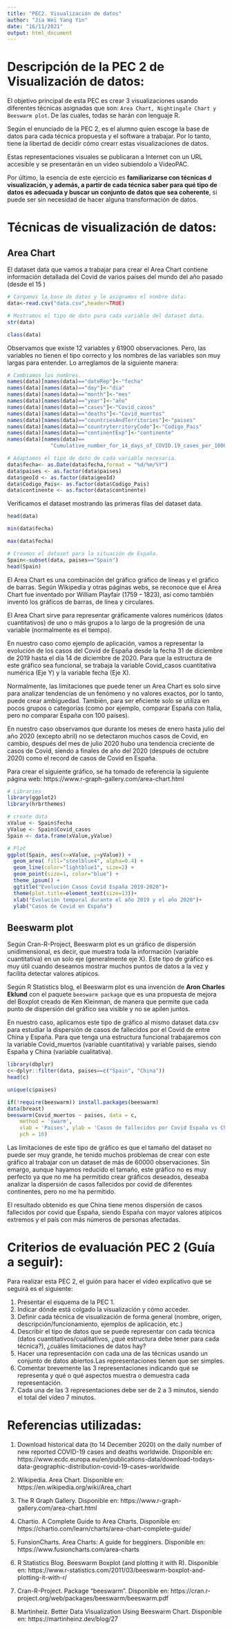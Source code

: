 ```yaml
---
title: "PEC2. Visualización de datos"
author: "Jia Wei Yang Yin"
date: "16/11/2021"
output: html_document
---
```


# Descripción de la PEC 2 de Visualización de datos:

El objetivo principal de esta PEC es crear 3 visualizaciones usando diferentes técnicas asignadas que son: `Area Chart, Nightingale Chart y Beeswarm plot`. De las cuales, todas se harán con lenguaje R. 

Según el enunciado de  la PEC 2, es el alumno quien escoge la base de datos para cada técnica propuesta y el software a trabajar. Por lo tanto, tiene la libertad de decidir cómo crearr estas visualizaciones de datos. 

Estas representaciones visuales se publicaran a Internet con un URL accesible y se presentarán en un vídeo subiendolo a VideoPAC. 

Por último, la esencia de este ejercicio es **familiarizarse con técnicas d visualización, y además, a partir de cada técnica saber para qué tipo de datos es adecuada y buscar un conjunto de datos que sea coherente**, si puede ser sin necesidad de hacer alguna transformación de datos. 



# Técnicas de visualización de datos:

## Area Chart

El dataset data que vamos a trabajar para crear el Area Chart contiene información detallada del Covid de varios países del mundo del año pasado (desde el 15 )

```r
# Cargamos la base de datos y le asignamos el nombre data:
data<-read.csv("data.csv",header=TRUE)

# Mostramos el tipo de dato para cada variable del dataset data. 
str(data)
```

```r
class(data)
```


Observamos que existe 12 variables y 61900 observaciones. Pero, las variables no tienen el tipo correcto y los nombres de las variables son muy largas para entender. Lo arreglamos de la siguiente manera:

```r
# Cambiamos los nombres.
names(data)[names(data)=="dateRep"]<-"fecha"
names(data)[names(data)=="day"]<-"dia"
names(data)[names(data)=="month"]<-"mes"
names(data)[names(data)=="year"]<-"año"
names(data)[names(data)=="cases"]<-"Covid_casos"
names(data)[names(data)=="deaths"]<-"Covid_muertos"
names(data)[names(data)=="countriesAndTerritories"]<-"paises"
names(data)[names(data)=="countryterritoryCode"]<-"Codigo_Pais"
names(data)[names(data)=="continentExp"]<-"continente"
names(data)[names(data)==
              "Cumulative_number_for_14_days_of_COVID.19_cases_per_100000"]<-"ratio_Covid"
```

```r
# Adaptamos el tipo de dato de cada variable necesaria.
data$fecha<- as.Date(data$fecha,format = "%d/%m/%Y")
data$paises <- as.factor(data$paises)
data$geoId <- as.factor(data$geoId)
data$Codigo_Pais<- as.factor(data$Codigo_Pais)
data$continente <- as.factor(data$continente)
```

Verificamos el dataset mostrando las primeras filas del dataset data. 

```r
head(data)
```
```r
min(data$fecha)
```

```r
max(data$fecha)
```

```r
# Creamos el dataset para la situación de España.
Spain<-subset(data, paises=="Spain")
head(Spain)
```


El Area Chart es una combinación del gráfico gráfico de líneas y el gráfico de barras. Según Wikipedia y otras páginas webs, se reconoce que el Area Chart fue inventado por William Playfair (1759 – 1823), así como también inventó los gráficos de barras, de línea y circulares.

El Area Chart sirve para representar gráficamente valores numéricos (datos cuantitativos) de uno o más grupos a lo largo de la progresión de una variable (normalmente es el tiempo). 

En nuestro caso como ejemplo de aplicación, vamos a representar la evolución de los casos del Covid de España desde la fecha 31 de diciembre de 2019 hasta el día 14 de diciembre de 2020. Para que la estructura de este gráfico sea funcional, se trabaja la variable Covid_casos cuantitativa numérica (Eje Y) y la variable fecha (Eje X). 

Normalmente, las limitaciones que puede tener un Area Chart es solo sirve para analizar tendencias de un fenómeno y no valores exactos, por lo tanto, puede crear ambiguedad. También, para ser eficiente solo se utiliza en pocos grupos o categorías (como por ejemplo, comparar España con Italia, pero no comparar España con 100 países). 

En nuestro caso observamos que durante los meses de enero hasta julio del año 2020 (excepto abril) no se detectaron muchos casos de Covid, en cambio, después del mes de julio 2020 hubo una tendencia creciente de casos de Covid, siendo a finales de año del 2020 (después de octubre 2020) como el record de casos de Covid en España. 


Para crear el siguiente gráfico, se ha tomado de referencia la siguiente página web: https://www.r-graph-gallery.com/area-chart.html

```r
# Libraries
library(ggplot2)
library(hrbrthemes)

# create data
xValue <- Spain$fecha
yValue <- Spain$Covid_casos
Spain <- data.frame(xValue,yValue)

# Plot
ggplot(Spain, aes(x=xValue, y=yValue)) +
  geom_area( fill="steelblue4", alpha=0.4) +
  geom_line(color="lightblue1", size=2) +
  geom_point(size=1, color="blue") +
  theme_ipsum() +
  ggtitle("Evolución Casos Covid España 2019-2020")+
  theme(plot.title=element_text(size=13))+
  xlab("Evolución temporal durante el año 2019 y el año 2020")+
  ylab("Casos de Covid en España") 
```


## Beeswarm plot

Según Cran-R-Project, Beeswarm plot es un gráfico de dispersión unidimensional, es decir, que muestra toda la información (variable cuantitativa) en un solo eje (generalmente eje X). Este tipo de gráfico es muy útil cuando deseamos mostrar muchos puntos de datos a la vez y facilita detectar valores atípicos. 

Según R Statistics blog, el Beeswarm plot es una invención de **Aron Charles Eklund** con el paquete `beeswarm package` que es una propuesta de mejora del Boxplot creado de Ken Kleinman, de manera que permite que cada punto de dispersión del gráfico sea visible y no se apilen juntos.

En nuestro caso, aplicamos este tipo de gráfico al mismo dataset data.csv para estudiar la dispersión de casos de fallecidos por el Covid de entre China y España. Para que tenga una estructura funcional trabajaremos con la variable Covid_muertos (variable cuantitativa) y variable paises, siendo España y China (variable cualitativa).


```r
library(dbplyr)
c<-dplyr::filter(data, paises==c("Spain", "China"))
head(c)
```
```r
unique(c$paises)
```


```r
if(!require(beeswarm)) install.packages(beeswarm)
data(breast)
beeswarm(Covid_muertos ~ paises, data = c,
    method = 'swarm',
    xlab = 'Paises', ylab = 'Casos de fallecidos por Covid España vs China',
    pch = 16)
```

Las limitaciones de este tipo de gráfico es que el tamaño del dataset no puede ser muy grande, he tenido muchos problemas de crear con este gráfico al trabajar con un dataset de más de 60000 observaciones. Sin emargo, aunque hayamos reducido el tamaño, este gráfico no es muy perfecto ya que no me ha permitido crear gráficos deseados, deseaba analizar la dispersión de casos fallecidos por covid de diferentes continentes, pero no me ha permitido. 

El resultado obtenido es que China tiene menos dispersión de casos fallecidos por covid que España, siendo España con mayor valores atípicos extremos y el país con más números de personas afectadas. 



# Criterios de evaluación PEC 2 (Guía a seguir): 

Para realizar esta PEC 2, el guión para hacer el vídeo explicativo que se seguirá es el siguiente: 

  1. Presentar el esquema de la PEC 1. 
  2. Indicar dónde está colgado la visualización y cómo acceder. 
  3. Definir cada técnica de visualización de forma general (nombre, origen, descripción/funcionamiento, ejemplos de aplicación, etc.)
  4. Describir el tipo de datos que se puede representar con cada técnica (datos cuantitativos/cualitativos, ¿qué estructura debe tener para cada técnica?), ¿cuáles limitaciones de datos hay? 
  5. Hacer una representación con cada una de las técnicas usando un conjunto de datos abiertos.Las representaciones tienen que ser simples. 
  6. Comentar brevemente las 3 representaciones indicando qué se representa y qué o qué aspectos muestra o demuestra cada representación. 
  7. Cada una de las 3 representaciones debe ser de 2 a 3 minutos, siendo el total del vídeo 7 minutos. 
  
# Referencias utilizadas:

1. Download historical data (to 14 December 2020) on the daily number of new reported COVID-19 cases and deaths worldwide. Disponible en: https://www.ecdc.europa.eu/en/publications-data/download-todays-data-geographic-distribution-covid-19-cases-worldwide

2. Wikipedia. Area Chart. Disponible en: https://en.wikipedia.org/wiki/Area_chart

3. The R Graph Gallery. Disponible en: https://www.r-graph-gallery.com/area-chart.html

4. Chartio. A Complete Guide to Area Charts. Disponible en: https://chartio.com/learn/charts/area-chart-complete-guide/

5. FunsionCharts. Area Charts: A guide for begginers. Disponible en: https://www.fusioncharts.com/area-charts

6. R Statistics Blog. Beeswarm Boxplot (and plotting it with R). Disponible en: https://www.r-statistics.com/2011/03/beeswarm-boxplot-and-plotting-it-with-r/

7. Cran-R-Project. Package "beeswarm". Disponible en: https://cran.r-project.org/web/packages/beeswarm/beeswarm.pdf

8. Martinheiz. Better Data Visualization Using Beeswarm Chart. Disponible en: https://martinheinz.dev/blog/27

